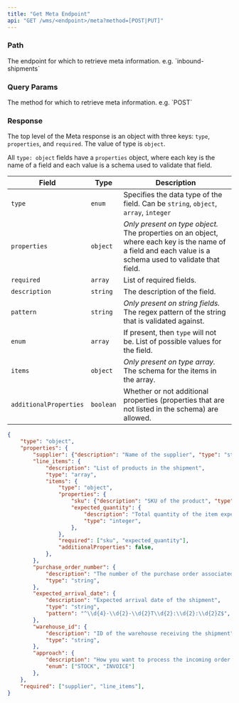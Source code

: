 ```yaml
---
title: "Get Meta Endpoint"
api: "GET /wms/<endpoint>/meta?method=[POST|PUT]"
---
```


<Snippet file="headers.mdx" />

### Path

<ParamField path="endpoint" type="string" required>
  The endpoint for which to retrieve meta information. e.g. `inbound-shipments`
</ParamField>

### Query Params

<ParamField path="method" type="string" required>
  The method for which to retrieve meta information. e.g. `POST`
</ParamField>

### Response

The top level of the Meta response is an object with three keys: `type`, `properties`, and `required`. The value of type is `object`.

All `type: object` fields have a `properties` object, where each key is the name of a field and each value is a schema used to validate that field.

| Field | Type | Description |
| --- | --- | --- |
| `type` | `enum` | Specifies the data type of the field. Can be ```string```, ```object```, ```array```, ```integer``` |
| `properties` | `object` | _Only present on type object._ The properties on an object, where each key is the name of a field and each value is a schema used to validate that field. |
| `required` | `array` | List of required fields. |
| `description` | `string` | The description of the field. |
| `pattern` | `string` | _Only present on string fields._ The regex pattern of the string that is validated against. |
| `enum` | `array` | If present, then `type` will not be. List of possible values for the field. |
| `items` | `object` | _Only present on type array._ The schema for the items in the array. |
| `additionalProperties` | `boolean` | Whether or not additional properties (properties that are not listed in the schema) are allowed. |


<ResponseExample>

```json Response
{
    "type": "object",
    "properties": {
        "supplier": {"description": "Name of the supplier", "type": "string"},
        "line_items": {
            "description": "List of products in the shipment",
            "type": "array",
            "items": {
                "type": "object",
                "properties": {
                    "sku": {"description": "SKU of the product", "type": "string"},
                    "expected_quantity": {
                        "description": "Total quantity of the item expected to be received",
                        "type": "integer",
                    },
                },
                "required": ["sku", "expected_quantity"],
                "additionalProperties": false,
            },
        },
        "purchase_order_number": {
            "description": "The number of the purchase order associated with the inbound shipment",
            "type": "string",
        },
        "expected_arrival_date": {
            "description": "Expected arrival date of the shipment",
            "type": "string",
            "pattern": "^\\d{4}-\\d{2}-\\d{2}T\\d{2}:\\d{2}:\\d{2}Z$",
        },
        "warehouse_id": {
            "description": "ID of the warehouse receiving the shipment",
            "type": "string",
        },
        "approach": {
            "description": "How you want to process the incoming order. Either authorize the stock first, or pay the invoice first.",
            "enum": ["STOCK", "INVOICE"]
        },
    },
    "required": ["supplier", "line_items"],
}
```

</ResponseExample>
